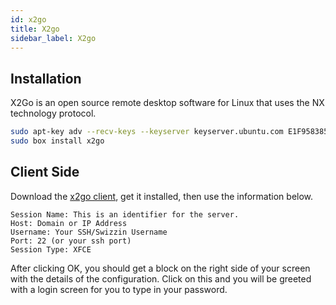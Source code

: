 ```yaml
---
id: x2go
title: X2go
sidebar_label: X2go
---
```


## Installation

X2Go is an open source remote desktop software for Linux that uses the NX technology protocol.


```bash main
sudo apt-key adv --recv-keys --keyserver keyserver.ubuntu.com E1F958385BFE2B6E
sudo box install x2go
```

## Client Side

Download the [x2go client](https://wiki.x2go.org/doku.php/doc:installation:x2goclient), get it installed, then use the information below.

```plaintext
Session Name: This is an identifier for the server.
Host: Domain or IP Address
Username: Your SSH/Swizzin Username
Port: 22 (or your ssh port)
Session Type: XFCE
```

After clicking OK, you should get a block on the right side of your screen with the details of the configuration. Click on this and you will be greeted with a login screen for you to type in your password.
